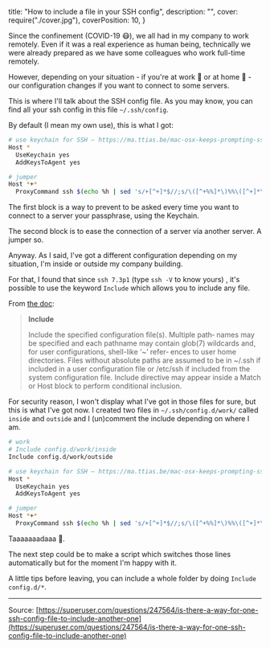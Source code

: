   title: "How to include a file in your SSH config",
  description: "",
  cover: require("./cover.jpg"),
  coverPosition: 10,
}

Since the confinement (COVID-19 😷), we all had in my company to work remotely. Even if it was a real experience as human being, technically we were already prepared as we have some colleagues who work full-time remotely.

However, depending on your situation - if you're at work 🏢 or at home 🏡 - our configuration changes if you want to connect to some servers.

This is where I'll talk about the SSH config file. As you may know, you can find all your ssh config in this file `~/.ssh/config`.

By default (I mean my own use), this is what I got:

```bash
# use keychain for SSH — https://ma.ttias.be/mac-osx-keeps-prompting-ssh-key-passphrase-not-use-keychain/
Host *
  UseKeychain yes
  AddKeysToAgent yes

# jumper
Host *+*
  ProxyCommand ssh $(echo %h | sed 's/+[^+]*$//;s/\([^+%%]*\)%%\([^+]*\)$/\2 -l \1/;s/:/ -p /') nc -w1 $(echo %h | sed 's/^.*+//;/:/!s/$/ %p/;s/:/ /')
```

The first block is a way to prevent to be asked every time you want to connect to a server your passphrase, using the Keychain.

The second block is to ease the connection of a server via another server. A jumper so.

Anyway. As I said, I've got a different configuration depending on my situation, I'm inside or outside my company building.

For that, I found that since `ssh 7.3p1` (type `ssh -V` to know yours) , it's possible to use the keyword `Include` which allows you to include any file.

From [the doc](https://man7.org/linux/man-pages/man5/ssh_config.5.html):

> **Include**
>
> Include the specified configuration file(s). Multiple path‐
> names may be specified and each pathname may contain glob(7)
> wildcards and, for user configurations, shell-like ‘~’ refer‐
> ences to user home directories. Files without absolute paths
> are assumed to be in ~/.ssh if included in a user configuration
> file or /etc/ssh if included from the system configuration
> file. Include directive may appear inside a Match or Host
> block to perform conditional inclusion.

For security reason, I won't display what I've got in those files for sure, but this is what I've got now. I created two files in `~/.ssh/config.d/work/` called `inside` and `outside` and I (un)comment the include depending on where I am.

```bash
# work
# Include config.d/work/inside
Include config.d/work/outside

# use keychain for SSH — https://ma.ttias.be/mac-osx-keeps-prompting-ssh-key-passphrase-not-use-keychain/
Host *
  UseKeychain yes
  AddKeysToAgent yes

# jumper
Host *+*
  ProxyCommand ssh $(echo %h | sed 's/+[^+]*$//;s/\([^+%%]*\)%%\([^+]*\)$/\2 -l \1/;s/:/ -p /') nc -w1 $(echo %h | sed 's/^.*+//;/:/!s/$/ %p/;s/:/ /')
```

Taaaaaaadaaa 🎉.

The next step could be to make a script which switches those lines automatically but for the moment I'm happy with it.

A little tips before leaving, you can include a whole folder by doing `Include config.d/*`.

---

Source: [https://superuser.com/questions/247564/is-there-a-way-for-one-ssh-config-file-to-include-another-one](https://superuser.com/questions/247564/is-there-a-way-for-one-ssh-config-file-to-include-another-one)

